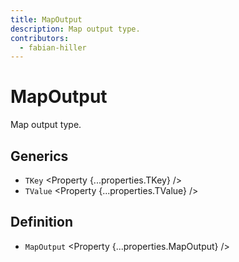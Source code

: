 ```yaml
---
title: MapOutput
description: Map output type.
contributors:
  - fabian-hiller
---
```



# MapOutput

Map output type.

## Generics

- `TKey` <Property {...properties.TKey} />
- `TValue` <Property {...properties.TValue} />

## Definition

- `MapOutput` <Property {...properties.MapOutput} />
